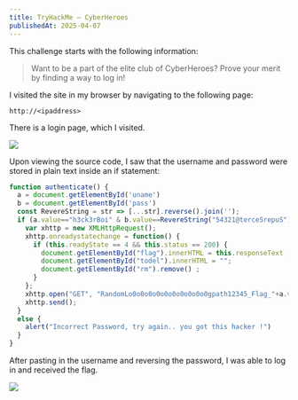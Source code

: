 ```yaml
---
title: TryHackMe — CyberHeroes
publishedAt: 2025-04-07
---
```


This challenge starts with the following information:
> Want to be a part of the elite club of CyberHeroes? Prove your merit by finding a way to log in!

I visited the site in my browser by navigating to the following page:

    http://<ipaddress>

There is a login page, which I visited.

![](https://cdn-images-1.medium.com/max/2000/1*j3R0AK6BchFSM9YKLp7GZQ.png)

Upon viewing the source code, I saw that the username and password were stored in plain text inside an if statement:

```javascript
function authenticate() {
  a = document.getElementById('uname')
  b = document.getElementById('pass')
  const RevereString = str => [...str].reverse().join('');
  if (a.value=="h3ck3rBoi" & b.value==RevereString("54321@terceSrepuS")) { 
    var xhttp = new XMLHttpRequest();
    xhttp.onreadystatechange = function() {
      if (this.readyState == 4 && this.status == 200) {
        document.getElementById("flag").innerHTML = this.responseText ;
        document.getElementById("todel").innerHTML = "";
        document.getElementById("rm").remove() ;
      }
    };
    xhttp.open("GET", "RandomLo0o0o0o0o0o0o0o0o0o0gpath12345_Flag_"+a.value+"_"+b.value+".txt", true);
    xhttp.send();
  }
  else {
    alert("Incorrect Password, try again.. you got this hacker !")
  }
}
```

After pasting in the username and reversing the password, I was able to log in and received the flag.

![](https://cdn-images-1.medium.com/max/2000/1*I8TD8STX0dOqFkrJ-Gi-6Q.png)
